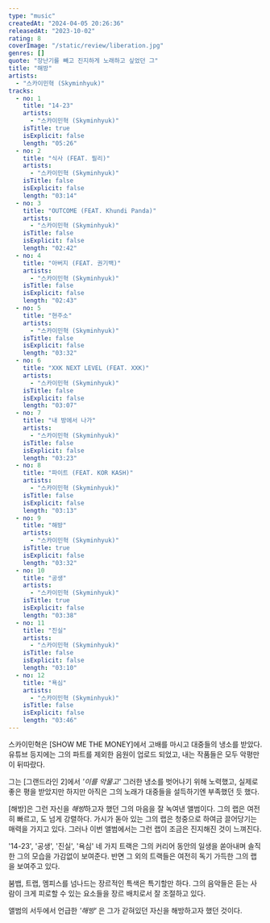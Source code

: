 ```yaml
---
type: "music"
createdAt: "2024-04-05 20:26:36"
releasedAt: "2023-10-02"
rating: 8
coverImage: "/static/review/liberation.jpg"
genres: []
quote: "장난기를 빼고 진지하게 노래하고 싶었던 그"
title: "해방"
artists:
  - "스카이민혁 (Skyminhyuk)"
tracks:
  - no: 1
    title: "14-23"
    artists:
      - "스카이민혁 (Skyminhyuk)"
    isTitle: true
    isExplicit: false
    length: "05:26"
  - no: 2
    title: "식사 (FEAT. 필리)"
    artists:
      - "스카이민혁 (Skyminhyuk)"
    isTitle: false
    isExplicit: false
    length: "03:14"
  - no: 3
    title: "OUTCOME (FEAT. Khundi Panda)"
    artists:
      - "스카이민혁 (Skyminhyuk)"
    isTitle: false
    isExplicit: false
    length: "02:42"
  - no: 4
    title: "아버지 (FEAT. 권기백)"
    artists:
      - "스카이민혁 (Skyminhyuk)"
    isTitle: false
    isExplicit: false
    length: "02:43"
  - no: 5
    title: "현주소"
    artists:
      - "스카이민혁 (Skyminhyuk)"
    isTitle: false
    isExplicit: false
    length: "03:32"
  - no: 6
    title: "XXK NEXT LEVEL (FEAT. XXK)"
    artists:
      - "스카이민혁 (Skyminhyuk)"
    isTitle: false
    isExplicit: false
    length: "03:07"
  - no: 7
    title: "내 방에서 나가"
    artists:
      - "스카이민혁 (Skyminhyuk)"
    isTitle: false
    isExplicit: false
    length: "03:23"
  - no: 8
    title: "파이트 (FEAT. KOR KASH)"
    artists:
      - "스카이민혁 (Skyminhyuk)"
    isTitle: false
    isExplicit: false
    length: "03:13"
  - no: 9
    title: "해방"
    artists:
      - "스카이민혁 (Skyminhyuk)"
    isTitle: true
    isExplicit: false
    length: "03:32"
  - no: 10
    title: "공생"
    artists:
      - "스카이민혁 (Skyminhyuk)"
    isTitle: true
    isExplicit: false
    length: "03:38"
  - no: 11
    title: "진실"
    artists:
      - "스카이민혁 (Skyminhyuk)"
    isTitle: false
    isExplicit: false
    length: "03:10"
  - no: 12
    title: "욕심"
    artists:
      - "스카이민혁 (Skyminhyuk)"
    isTitle: false
    isExplicit: false
    length: "03:46"
---
```


스카이민혁은 [SHOW ME THE MONEY]에서 고배를 마시고 대중들의 냉소를 받았다. 유튜브 등지에는 그의 파트를 제외한 음원이 업로드 되었고, 내는 작품들은
모두 악평만이 뒤따랐다.

그는 [그랜드라인 2]에서 *'이를 악물고'* 그러한 냉소를 벗어나기 위해 노력했고, 실제로 좋은 평을 받았지만 하지만 아직은 그의 노래가 대중들을 설득하기엔
부족했던 듯 했다.

[해방]은 그런 자신을 *해방*하고자 했던 그의 마음을 잘 녹여낸 앨범이다. 그의 랩은 여전히 빠르고, 도 넘게 강렬하다. 가시가 돋아 있는 그의 랩은
청중으로 하여금 끌어당기는 매력을 가지고 있다. 그러나 이번 앨범에서는 그런 랩이 조금은 진지해진 것이 느껴진다.

'14-23', '공생', '진실', '욕심' 네 가지 트랙은 그의 커리어 동안의 일생을 쏟아내며 솔직한 그의 모습을 가감없이 보여준다. 반면 그 외의 트랙들은
여전히 독기 가득한 그의 랩을 보여주고 있다.

붐뱁, 트랩, 멤피스를 넘나드는 장르적인 특색은 특기할만 하다. 그의 음악들은 듣는 사람이 크게 피로할 수 있는 요소들을 장르 배치로서 잘 조절하고 있다.

앨범의 서두에서 언급한 *'해방'* 은 그가 갇혀있던 자신을 해방하고자 했던 것이다.